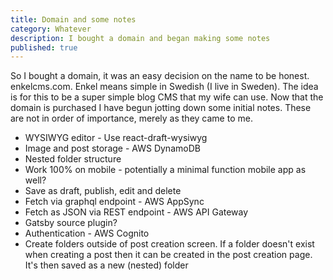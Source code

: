 ```yaml
---
title: Domain and some notes
category: Whatever
description: I bought a domain and began making some notes
published: true
---
```


So I bought a domain, it was an easy decision on the name to be honest. enkelcms.com. Enkel means simple in Swedish (I live in Sweden). The idea is for this to be a super simple blog CMS that my wife can use. Now that the domain is purchased I have begun jotting down some initial notes. These are not in order of importance, merely as they came to me.

- WYSIWYG editor - Use react-draft-wysiwyg
- Image and post storage - AWS DynamoDB
- Nested folder structure
- Work 100% on mobile - potentially a minimal function mobile app as well?
- Save as draft, publish, edit and delete
- Fetch via graphql endpoint - AWS AppSync
- Fetch as JSON via REST endpoint - AWS API Gateway
- Gatsby source plugin?
- Authentication - AWS Cognito
- Create folders outside of post creation screen. If a folder doesn't exist when creating a post then it can be created in the post creation page. It's then saved as a new (nested) folder
